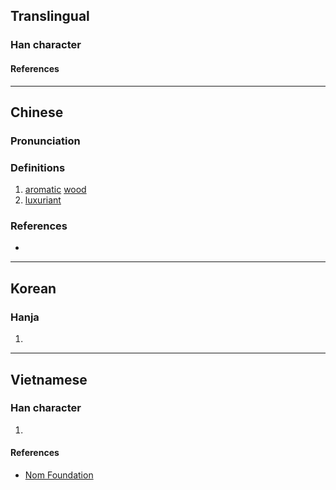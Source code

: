 {{character info/new}}
==Translingual==

===Han character===
{{Han char|rn=75|rad=木|as=08|sn=12|four=44904|canj=TCSD|ids=⿱芬木 or ⿱艹𣏰}}

====References====
{{Han ref|kx=0535.060|dkj=14994|dj=0923.010|hdz=21225.060|uh=68FB}}

----

==Chinese==
{{zh-forms|alt=梤}}

===Pronunciation===
{{zh-pron
|m=fēn
|c=fan1
|mc=y
|oc=y
|ma=
|cat=n,a
}}

===Definitions===
{{zh-hanzi}}

# [[aromatic]] [[wood]]
# [[luxuriant]]

===References===
* {{R:twedu|B01749}}

----

==Korean==

===Hanja===
{{ko-hanja|분}}

# {{rfdef|ko|sort=木08}}

----

==Vietnamese==

===Han character===
{{vi-readings|rs=木08|reading=phân}}

# {{rfdef|vi|sort=木08}}

====References====
* [http://nomfoundation.org/common/nom_details.php?codepoint=68fb Nom Foundation]